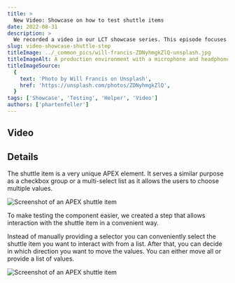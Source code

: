 ```yaml
---
title: >
  New Video: Showcase on how to test shuttle items
date: 2022-08-31
description: >
  We recorded a video in our LCT showcase series. This episode focuses on how to test the Oracle APEX Shuttle Item with LCT.
slug: video-showcase-shuttle-step
titleImage: ../_common_pics/will-francis-ZDNyhmgkZlQ-unsplash.jpg
titleImageAlt: A production environment with a microphone and headphones in front of a cumputer screen
titleImageSource:
  {
    text: 'Photo by Will Francis on Unsplash',
    href: 'https://unsplash.com/photos/ZDNyhmgkZlQ',
  }
tags: ['Showcase', 'Testing', 'Helper', 'Video']
authors: ['phartenfeller']
---
```


## Video

<YouTube videoID="LuZzyFDtD1w" />

## Details

The shuttle item is a very unique APEX element.
It serves a similar purpose as a checkbox group or a multi-select list as it allows the users to choose multiple values.

<Image
  filename="oracle-apex-shuttle-item.png"
  alt="Screenshot of an APEX shuttle item"
/>

To make testing the component easier, we created a step that allows interaction with the shuttle item in a convenient way.

Instead of manually providing a selector you can conveniently select the shuttle item you want to interact with from a list. After that, you can decide in which direction you want to move the values. You can either move all or provide a list of values.

<Image
  filename="lct-shuttle-component-helper.png"
  alt="Screenshot of an APEX shuttle item"
/>
